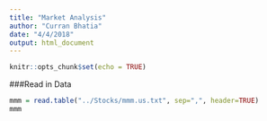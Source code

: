 ```yaml
---
title: "Market Analysis"
author: "Curran Bhatia"
date: "4/4/2018"
output: html_document
---
```


```r
knitr::opts_chunk$set(echo = TRUE)
```
###Read in Data
```r
mmm = read.table("../Stocks/mmm.us.txt", sep=",", header=TRUE)
mmm
```

